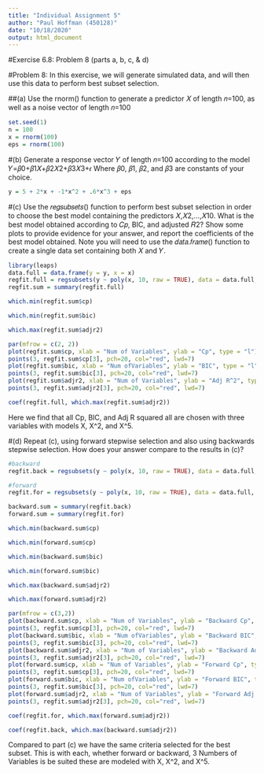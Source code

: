 ```yaml
---
title: "Individual Assignment 5"
author: "Paul Hoffman (450128)"
date: "10/18/2020"
output: html_document
---
```


#Exercise 6.8: Problem 8 (parts a, b, c, & d)

#Problem 8: In this exercise, we will generate simulated data, and will then use this data to perform best subset selection.

##(a) Use the rnorm() function to generate a predictor 𝑋 of length 𝑛=100, as well as a noise vector of length 𝑛=100

```r
set.seed(1)
n = 100
x = rnorm(100)
eps = rnorm(100)
```

#(b) Generate a response vector 𝑌 of length 𝑛=100 according to the model 𝑌=𝛽0+𝛽1𝑋+𝛽2𝑋2+𝛽3𝑋3+𝜖 Where 𝛽0, 𝛽1, 𝛽2, and 𝛽3 are constants of your choice.

```r
y = 5 + 2*x + -1*x^2 + .6*x^3 + eps
```

#(c) Use the 𝑟𝑒𝑔𝑠𝑢𝑏𝑠𝑒𝑡𝑠() function to perform best subset selection in order to choose the best model containing the predictors 𝑋,𝑋2,...,𝑋10. What is the best model obtained according to 𝐶𝑝, BIC, and adjusted 𝑅2? Show some plots to provide evidence for your answer, and report the coefficients of the best model obtained. Note you will need to use the 𝑑𝑎𝑡𝑎.𝑓𝑟𝑎𝑚𝑒() function to create a single data set containing both 𝑋 and 𝑌.

```r
library(leaps)
data.full = data.frame(y = y, x = x)
regfit.full = regsubsets(y ~ poly(x, 10, raw = TRUE), data = data.full, nvmax = 10)
regfit.sum = summary(regfit.full)
```

```r
which.min(regfit.sum$cp)
```

```r
which.min(regfit.sum$bic)
```

```r
which.max(regfit.sum$adjr2)
```

```r
par(mfrow = c(2, 2))
plot(regfit.sum$cp, xlab = "Num of Variables", ylab = "Cp", type = "l")
points(3, regfit.sum$cp[3], pch=20, col="red", lwd=7)
plot(regfit.sum$bic, xlab = "Num ofVariables", ylab = "BIC", type = "l")
points(3, regfit.sum$bic[3], pch=20, col="red", lwd=7)
plot(regfit.sum$adjr2, xlab = "Num of Variables", ylab = "Adj R^2", type = "l")
points(3, regfit.sum$adjr2[3], pch=20, col="red", lwd=7)
```

```r
coef(regfit.full, which.max(regfit.sum$adjr2))
```


Here we find that all Cp, BIC, and Adj R squared all are chosen with three variables with models X, X^2, and X^5. 

#(d) Repeat (c), using forward stepwise selection and also using backwards stepwise selection. How does your answer compare to the results in (c)?

```r
#backward
regfit.back = regsubsets(y ~ poly(x, 10, raw = TRUE), data = data.full, nvmax = 10, method ="backward")

#forward
regfit.for = regsubsets(y ~ poly(x, 10, raw = TRUE), data = data.full, nvmax = 10, method ="forward")

backward.sum = summary(regfit.back)
forward.sum = summary(regfit.for)

which.min(backward.sum$cp)
```

```r
which.min(forward.sum$cp)
```

```r
which.min(backward.sum$bic)
```

```r
which.min(forward.sum$bic)
```

```r
which.max(backward.sum$adjr2)
```

```r
which.max(forward.sum$adjr2)
```

```r
par(mfrow = c(3,2))
plot(backward.sum$cp, xlab = "Num of Variables", ylab = "Backward Cp", type = "l")
points(3, regfit.sum$cp[3], pch=20, col="red", lwd=7)
plot(backward.sum$bic, xlab = "Num ofVariables", ylab = "Backward BIC", type = "l")
points(3, regfit.sum$bic[3], pch=20, col="red", lwd=7)
plot(backward.sum$adjr2, xlab = "Num of Variables", ylab = "Backward Adj R^2", type = "l")
points(3, regfit.sum$adjr2[3], pch=20, col="red", lwd=7)
plot(forward.sum$cp, xlab = "Num of Variables", ylab = "Forward Cp", type = "l")
points(3, regfit.sum$cp[3], pch=20, col="red", lwd=7)
plot(forward.sum$bic, xlab = "Num ofVariables", ylab = "Forward BIC", type = "l")
points(3, regfit.sum$bic[3], pch=20, col="red", lwd=7)
plot(forward.sum$adjr2, xlab = "Num of Variables", ylab = "Forward Adj R^2", type = "l")
points(3, regfit.sum$adjr2[3], pch=20, col="red", lwd=7)
```

```r
coef(regfit.for, which.max(forward.sum$adjr2))
```

```r
coef(regfit.back, which.max(backward.sum$adjr2))
```


Compared to part (c) we have the same criteria selected for the best subset. This is with each, whether forward or backward, 3 Numbers of Variables is be suited these are modeled with X, X^2, and X^5. 